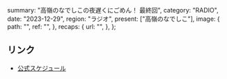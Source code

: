   summary: "高嶺のなでしこの夜遅くにごめん！ 最終回",
  category: "RADIO",
  date: "2023-12-29",
  region: "ラジオ",
  present: ["高嶺のなでしこ"],
  image: {
    path: "",
    ref: "",
  },
  recaps: {
    url: "",
  },
};

## リンク

- [公式スケジュール](https://takanenonadeshiko.jp/?p=1009)
